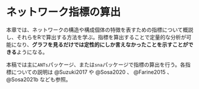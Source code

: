 # ネットワーク指標の算出  {#c3}   
本章では、ネットワークの構造や構成個体の特徴を表すための指標について概説し、それらをRで算出する方法を学ぶ。指標を算出することで定量的な分析が可能になり、**グラフを見るだけでは定性的にしか言えなかったことを示すことができる**ようになる。  

本稿では主に`ANTs`パッケージ、または`sna`パッケージで指標の算出を行う。各指標についての説明は @Suzuki2017 や @Sosa2020 、 @Farine2015 、 @Sosa2021b なども参照。  